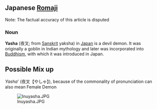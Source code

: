 ==Japanese [[Romaji]]==
Note: The factual accuracy of this article is disputed
===Noun===

'''Yasha''' (&#22812;&#21449;; from [[Sanskrit]] yaksha) in [[Japan]] is a devil demon. It was originally a goblin in Indian mythology and later was incorporated into [[Buddhism]], with which it was introduced in Japan.

==Possible Mix up==

''Yasha''' (夜叉【やしゃ】), because of the commonality of pronunciation 
can also mean Female Demon

[[Image:Inuyasha.JPG]]